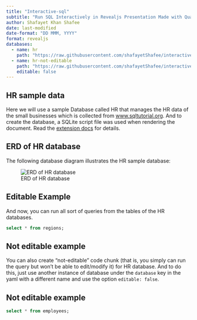 ```yaml
---
title: "Interactive-sql"
subtitle: "Run SQL Interactively in Revealjs Presentation Made with Quarto"
author: Shafayet Khan Shafee
date: last-modified
date-format: "DD MMM, YYYY"
format: revealjs
databases:
  - name: hr
    path: "https://raw.githubusercontent.com/shafayetShafee/interactive-sql/main/hr.sql"
  - name: hr-not-editable
    path: "https://raw.githubusercontent.com/shafayetShafee/interactive-sql/main/hr.sql"
    editable: false
---
```


## HR sample data

Here we will use a sample Database called HR that manages the HR data of the small businesses which is collected from [www.sqltutorial.org](https://www.sqltutorial.org/sql-sample-database/). And to create the database, a SQLite script file was used when rendering the document. Read the [extension docs](https://github.com/shafayetShafee/interactive-sql#using) for details.


## ERD of HR database

The following database diagram illustrates the HR sample database:

![ERD of HR database](hr-SQL-Sample-Database-Schema.png){#fig-erd-hr}


## Editable Example

And now, you can run all sort of queries from the tables of the HR databases.

```.sql
select * from regions;
```


## Not editable example

You can also create "not-editable" code chunk (that is, you simply can run the query but won't be able to edit/modify it) for HR database. And to do this, just use another instance of database under the `database` key in the yaml with a different name and use the option `editable: false`.

## Not editable example

```.sql
select * from employees;
```